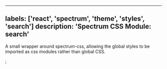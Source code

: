 

---
labels: ['react', 'spectrum', 'theme', 'styles', 'search']
description: 'Spectrum CSS Module: search'
---


A small wrapper around spectrum-css, allowing the global
styles to be imported as css modules rather than global CSS.

<CSSModulePreview styles={styles} />;
